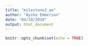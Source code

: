```yaml
---
title: "milestone3_ae"
author: "Aysha Emmerson"
date: "04/10/2019"
output: html_document
---
```


```r
knitr::opts_chunk$set(echo = TRUE)




```

